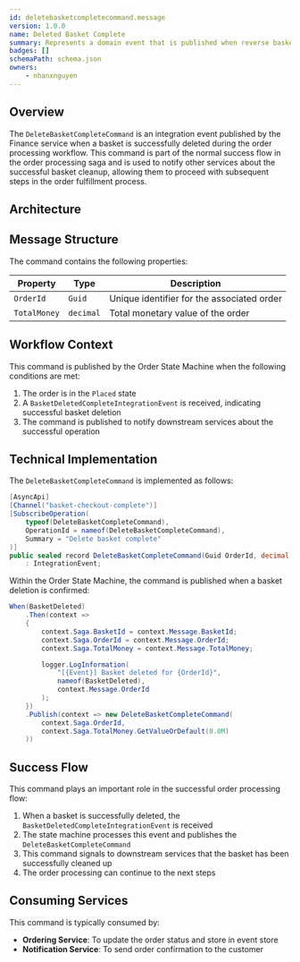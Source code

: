 ```yaml
---
id: deletebasketcompletecommand.message
version: 1.0.0
name: Deleted Basket Complete
summary: Represents a domain event that is published when reverse basket is completed
badges: []
schemaPath: schema.json
owners:
    - nhanxnguyen
---
```


## Overview

The `DeleteBasketCompleteCommand` is an integration event published by the Finance service when a basket is successfully deleted during the order processing workflow. This command is part of the normal success flow in the order processing saga and is used to notify other services about the successful basket cleanup, allowing them to proceed with subsequent steps in the order fulfillment process.

## Architecture

<NodeGraph />

## Message Structure

The command contains the following properties:

| Property | Type | Description |
|----------|------|-------------|
| `OrderId` | `Guid` | Unique identifier for the associated order |
| `TotalMoney` | `decimal` | Total monetary value of the order |

## Workflow Context

This command is published by the Order State Machine when the following conditions are met:

1. The order is in the `Placed` state
2. A `BasketDeletedCompleteIntegrationEvent` is received, indicating successful basket deletion
3. The command is published to notify downstream services about the successful operation

## Technical Implementation

The `DeleteBasketCompleteCommand` is implemented as follows:

```csharp frame="terminal"
[AsyncApi]
[Channel("basket-checkout-complete")]
[SubscribeOperation(
    typeof(DeleteBasketCompleteCommand),
    OperationId = nameof(DeleteBasketCompleteCommand),
    Summary = "Delete basket complete"
)]
public sealed record DeleteBasketCompleteCommand(Guid OrderId, decimal TotalMoney)
    : IntegrationEvent;
```

Within the Order State Machine, the command is published when a basket deletion is confirmed:

```csharp frame="terminal"
When(BasketDeleted)
    .Then(context =>
    {
        context.Saga.BasketId = context.Message.BasketId;
        context.Saga.OrderId = context.Message.OrderId;
        context.Saga.TotalMoney = context.Message.TotalMoney;

        logger.LogInformation(
            "[{Event}] Basket deleted for {OrderId}",
            nameof(BasketDeleted),
            context.Message.OrderId
        );
    })
    .Publish(context => new DeleteBasketCompleteCommand(
        context.Saga.OrderId,
        context.Saga.TotalMoney.GetValueOrDefault(0.0M)
    ))
```

## Success Flow

This command plays an important role in the successful order processing flow:

1. When a basket is successfully deleted, the `BasketDeletedCompleteIntegrationEvent` is received
2. The state machine processes this event and publishes the `DeleteBasketCompleteCommand`
3. This command signals to downstream services that the basket has been successfully cleaned up
4. The order processing can continue to the next steps

## Consuming Services

This command is typically consumed by:

- **Ordering Service**: To update the order status and store in event store
- **Notification Service**: To send order confirmation to the customer
